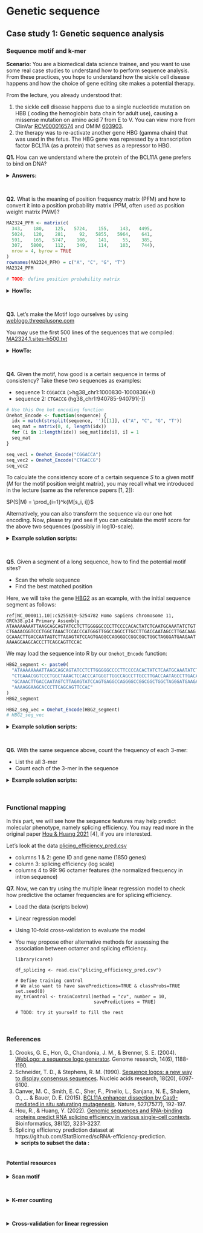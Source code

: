
# Genetic sequence {#genetic-seq}

## Case study 1: Genetic sequence analysis

### Sequence motif and k-mer

**Scenario:** You are a biomedical data science trainee, and you want to use 
some real case studies to understand how to perform sequence analysis. From these
practices, you hope to understand how the sickle cell disease happens and how 
the choice of gene editing site makes a potential therapy.

From the lecture, you already understood that:

1. the sickle cell disease happens due to a single nucleotide mutation on HBB (
coding the hemoglobin bata chain for adult use), causing a missense mutation on 
amino acid 7 from E to V. 
You can view more from ClinVar 
[RCV000016574](https://www.ncbi.nlm.nih.gov/clinvar/RCV000016574/) and 
OMIM [603903](https://www.omim.org/entry/603903).
2. the therapy was to re-activate another gene HBG (gamma chain) that was used 
in the fetus. The HBG gene was repressed by a transcription factor BCL11A (as a 
protein) that serves as a repressor to HBG.

**Q1.** How can we understand where the protein of the BCL11A gene prefers to 
bind on DNA?

<details>
<summary>**Answers:** </summary>
- Using the binding motif database JASPAR: BCL11A's motif is
  [MA2324.1](https://jaspar.elixir.no/matrix/MA2324.1/)
- It collected the sequences of many binding sites already, check the 
  `FASTA file` or the 
  [HTML file](https://jaspar.elixir.no/sites/MA2324.1).
- It's Motif can be viewed as this file
  ![MA2324.1 Motif logo](https://jaspar.elixir.no/static/logos/all/svg/MA2324.1.svg)
</details>
<br />


**Q2.** What is the meaning of position frequency matrix (PFM) and how to 
convert it into a position probability matrix (PPM, often used as position 
weight matrix PWM)?

```r
MA2324_PFM <- matrix(c(
  343,    180,    125,   5724,    155,    143,   4495,
  5024,   120,    281,     92,   5855,   5964,    641,
  591,    165,   5747,    100,    141,     55,    385,
  307,   5800,    112,    349,    114,    103,    744),
  nrow = 4, byrow = TRUE
)
rownames(MA2324_PFM) = c("A", "C", "G", "T")
MA2324_PFM

# TODO: define position probability matrix

```

<details>
<summary>**HowTo:** </summary>
```r
MA2324_PWM = MA2324_PFM / sum(MA2324_PFM[, 1])
MA2324_PWM
```
</details>
<br />

**Q3.** Let's make the Motif logo ourselves by using 
[weblogo.threeplusone.com](https://weblogo.threeplusone.com/create.cgi)

You may use the first 500 lines of the sequences that we compiled: 
  [MA2324.1.sites-h500.txt](https://github.com/StatBiomed/BMDS-book/blob/main/notebooks/module4-genetics/MA2324.1.sites-h500.txt)

<details>
<summary>**HowTo:** </summary>
- Copy and paste to [weblogo.threeplusone.com](https://weblogo.threeplusone.com/create.cgi)
- Check which position has the highest information content in _bit_.
</details>
<br />

**Q4.** Given the motif, how good is a certain sequence in terms of consistency?
Take these two sequences as examples:

- sequence 1: `CGGACCA` (>hg38_chr1:1000830-1000836(+))
- sequence 2: `CTGACCG` (hg38_chr1:940785-940791(-))


```r
# Use this One hot encoding function
Onehot_Encode <- function(sequence) {
  idx = match(strsplit(sequence, '')[[1]], c("A", "C", "G", "T"))
  seq_mat = matrix(0, 4, length(idx))
  for (i in 1:length(idx)) seq_mat[idx[i], i] = 1
  seq_mat
}

seq_vec1 = Onehot_Encode("CGGACCA")
seq_vec2 = Onehot_Encode("CTGACCG")
seq_vec2
```

To calculate the consistency score of a certain sequence $S$ to a given motif 
($M$ for the motif position weight matrix), you may recall what we 
introduced in the lecture (same as the reference papers [1, 2]):

$P(S|M) = \prod_{i=1}^k{M[s_i, i]}$

Alternatively, you can also transform the sequence via our one hot encoding.
Now, please try and see if you can calculate the motif score for the above two
sequences (possibly in log10-scale).

<details>
<summary>**Example solution scripts:** </summary>
- Meaning of motif score function: the log-likelihood of seeing a binding site 
  sequence given the binding motif.
- Manual calculation step by step:
  ```r
  colSums(seq_vec1 * MA2324_PWM)
  
  colSums(seq_vec2 * MA2324_PWM)
  
  seq_score1 = sum(log10(colSums(seq_vec1 * MA2324_PWM)))
  seq_score2 = sum(log10(colSums(seq_vec2 * MA2324_PWM)))
  
  c(seq_score1, seq_score2)
  ```
</details>
<br />

**Q5.** Given a segment of a long sequence, how to find the potential motif 
sites?

- Scan the whole sequence
- Find the best matched position

Here, we will take the gene [HBG2](https://www.ncbi.nlm.nih.gov/gene/3048)
as an example, with the initial sequence segment as follows:

```{}
ref|NC_000011.10|:c5255019-5254782 Homo sapiens chromosome 11, GRCh38.p14 Primary Assembly
ATAAAAAAAATTAAGCAGCAGTATCCTCTTGGGGGCCCCTTCCCCACACTATCTCAATGCAAATATCTGT
CTGAAACGGTCCCTGGCTAAACTCCACCCATGGGTTGGCCAGCCTTGCCTTGACCAATAGCCTTGACAAG
GCAAACTTGACCAATAGTCTTAGAGTATCCAGTGAGGCCAGGGGCCGGCGGCTGGCTAGGGATGAAGAAT
AAAAGGAAGCACCCTTCAGCAGTTCCAC
```

We may load the sequence into R by our `Onehot_Encode` function:
```r
HBG2_segment <- paste0(
  "ATAAAAAAAATTAAGCAGCAGTATCCTCTTGGGGGCCCCTTCCCCACACTATCTCAATGCAAATATCTGT",
  "CTGAAACGGTCCCTGGCTAAACTCCACCCATGGGTTGGCCAGCCTTGCCTTGACCAATAGCCTTGACAAG",
  "GCAAACTTGACCAATAGTCTTAGAGTATCCAGTGAGGCCAGGGGCCGGCGGCTGGCTAGGGATGAAGAAT",
  "AAAAGGAAGCACCCTTCAGCAGTTCCAC"
)
HBG2_segment

HBG2_seg_vec = Onehot_Encode(HBG2_segment)
# HBG2_seg_vec
```

<details>
<summary>**Example solution scripts:** </summary>
```r
# TODO: try it yourself

```
</details>
<br />

**Q6.** With the same sequence above, count the frequency of each 3-mer:

- List the all 3-mer 
- Count each of the 3-mer in the sequence

<details>
<summary>**Example solution scripts:** </summary>
```r
# TODO: try it yourself

# Option 1: keep using one hot encoding matrix

# Option 2: substr(x, start, stop) 
# you may make a vector with k-mer as name and use the above substr as index
# this is related to dictionary data structure

k = 3
bases = c("A", "C", "G", "T")
kmer_mat = unique(t(combn(rep(bases, k), m = k)))
kmer = apply(kmer_mat, 1, paste, collapse='')

kmer_count = rep(0, length(kmer))
names(kmer_count) = kmer

# Keep trying
```
</details>
<br />


### Functional mapping
In this part, we will see how the sequence features may help predict molecular
phenotype, namely splicing efficiency. You may read more in the original paper
[Hou & Huang 2021](https://doi.org/10.1093/bioinformatics/btac321) [4], if you 
are interested.

Let's look at the data
[plicing_efficiency_pred.csv](https://github.com/StatBiomed/BMDS-book/blob/main/notebooks/module4-genetics/plicing_efficiency_pred.csv)

- columns 1 & 2: gene ID and gene name (1850 genes)
- column 3: splicing efficiency (log scale)
- columns 4 to 99: 96 octamer features (the normalized frequency in intron 
  sequence)

**Q7.** Now, we can try using the multiple linear regression model to check how 
predictive the octamer frequencies are for splicing efficiency.

- Load the data (scripts below)
- Linear regression model
- Using 10-fold cross-validation to evaluate the model
- You may propose other alternative methods for assessing the 
  association between octamer and splicing efficiency.

  ```
  library(caret)
  
  df_splicing <- read.csv("plicing_efficiency_pred.csv")
  
  # Define training control
  # We also want to have savePredictions=TRUE & classProbs=TRUE
  set.seed(0) 
  my_trControl <- trainControl(method = "cv", number = 10, 
                               savePredictions = TRUE)
  
  # TODO: try it yourself to fill the rest
  ```
<br />


### References
1. Crooks, G. E., Hon, G., Chandonia, J. M., & Brenner, S. E. (2004). 
   [WebLogo: a sequence logo generator](https://doi.org/10.1101/gr.849004).
   Genome research, 14(6), 1188-1190.
2. Schneider, T. D., & Stephens, R. M. (1990). 
   [Sequence logos: a new way to display consensus sequences](https://doi.org/10.1093/nar/18.20.6097). 
   Nucleic acids research, 18(20), 6097-6100.
3. Canver, M. C., Smith, E. C., Sher, F., Pinello, L., Sanjana, N. E., Shalem,
   O., ... & Bauer, D. E. (2015). 
   [BCL11A enhancer dissection by Cas9-mediated in situ saturating mutagenesis](https://www.nature.com/articles/nature15521). 
   Nature, 527(7577), 192-197.
4. Hou, R., & Huang, Y. (2022). 
   [Genomic sequences and RNA-binding proteins predict RNA splicing efficiency 
   in various single-cell contexts](https://doi.org/10.1093/bioinformatics/btac321).
   Bioinformatics, 38(12), 3231-3237.
5. Splicing efficiency prediction dataset at
   https://github.com/StatBiomed/scRNA-efficiency-prediction. 
    <details>
    <summary>**scripts to subset the data :** </summary>
   ```{}
    df_Y = read.csv(paste0(
      "https://github.com/StatBiomed/scRNA-efficiency-prediction/", 
      "raw/refs/heads/main/data/estimated/sck562_all_stochastical_gamma.csv"
    ), row.names = 1)
    
    df_X0 = read.csv(paste0(
      "https://github.com/StatBiomed/scRNA-efficiency-prediction/", 
      "raw/refs/heads/main/data/features/humanproteincode_octamer_gene_level.csv"
    ))
    
    df_use = merge(df_Y, df_X0, by="gene_id", incomparables = NA)
    df_use$velocity_gamma = -log(df_use$velocity_gamma + 0.01)
    colnames(df_use)[3] = "splicing_efficiency"
    # df_use = df_use[-1600, ]
    
    df_use[, 4:ncol(df_use)] = df_use[, 4:ncol(df_use)] + 0.00001
    df_use[, 3:ncol(df_use)] = round(df_use[, 3:ncol(df_use)], digits=6)
    
    options(digits = 3)
    write.csv(df_use, "plicing_efficiency_pred.csv", 
              quote = FALSE, row.names = FALSE)
    ```
    </details>
    <br />

#### Potential resources

<details>
<summary>**Scan motif** </summary>
```
# For Q5
motif_score_all = rep(NA, ncol(HBG2_seg_vec)-ncol(MA2324_PWM))
for (i in 1:(ncol(HBG2_seg_vec) - ncol(MA2324_PWM))) {
  motif_score_all[i] = sum(log10(colSums(
    HBG2_seg_vec[, i:(i + ncol(MA2324_PWM) - 1)] * MA2324_PWM
    )))
}
motif_score_all[1:5]

sort(motif_score_all, decreasing = TRUE)[1:7]

# For Q4
# Potential motif score function
# motif_score <- function(sequence, motif_PWM) {
#   seq_vec = Onehot_Encode(sequence)
#   sum(log(colSums(seq_vec * motif_PWM)))
# }
```
</details>
<br />


<details>
<summary>**K-mer counting** </summary>
```
# For Q6
kmer_count = rep(0, length(kmer))
names(kmer_count) = kmer
for (i in 1:(nchar(HBG2_segment) - k + 1)) {
  a_kmer = substr(HBG2_segment, i, i+2)
  kmer_count[a_kmer] = kmer_count[a_kmer] + 1
}
kmer_count
```
</details>
<br />


<details>
<summary>**Cross-validation for linear regression** </summary>
```
# For Q7
# Train the model
cv_model <- train(splicing_efficiency ~ ., 
                  data = df_splicing[, 3:ncol(df_splicing)], 
                  method = "lm", trControl = my_trControl)

# Check model performance
print(cv_model)
cor(cv_model$pred$obs, cv_model$pred$pred)

ggplot(cv_model$pred, aes(x=obs, y=pred)) + 
  geom_point()
```
</details>
<br />





<!-- Since it is only one amino acid change, you are curious how the protein  -->
<!-- structure changes. You copy the protein sequence from UniProt [P68871](https://www.uniprot.org/uniprotkb/P68871/entry#sequences)  -->
<!-- and put it into [AlphaFold server](https://alphafoldserver.com). Similarly, you -->
<!-- can introduce the disease mutation and predict the structure again. -->
<!-- Note, the predicted structure is also available: -->
<!-- [AF-P68871-F1-v4](https://alphafold.ebi.ac.uk/entry/P68871) -->
